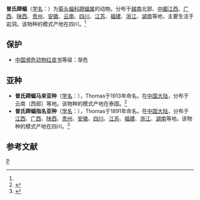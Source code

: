 {{Speciesbox 
| genus = Hipposideros
| species = pratti
| image = Naturalis Biodiversity Center - RMNH.MAM.33155.b ven - Hipposideros pratti - skin.jpeg
| authority = (Thomas, 1891)<ref name='id168'>{{cite web| url =http://www.bioinfo.cn/db05/BjdwSpecies.php?action=view&id=168| title =普氏蹄蝠| work =《中国动物物种编目数据库》| publisher =中国科学院微生物研究所| author =中国科学院动物研究所| accessdate =2009-03-27| deadurl =yes| archiveurl =https://web.archive.org/web/20160305005127/http://www.bioinfo.cn/db05/BjdwSpecies.php?action=view&id=168| archivedate =2016-03-05}}</ref>
}}

'''普氏蹄蝠'''（[[学名|学名]]：{{lang|la|''Hipposideros pratti''}}）为[[菊头蝠科|菊头蝠科]][[蹄蝠属|蹄蝠属]]的动物。分布于[[越南|越南]]北部、[[中國|中國]][[江西|江西]]、[[广西|广西]]、[[陕西|陕西]]、[[贵州|贵州]]、[[安徽|安徽]]、[[云南|云南]]、[[四川|四川]]、[[江苏|江苏]]、[[福建|福建]]、[[浙江|浙江]]、[[湖南|湖南]]等地，主要生活于岩洞。该物种的模式产地在四川。<ref name='id168'/>

==保护==
*[[中国濒危动物红皮书|中国濒危动物红皮书]]等级：渐危

==亚种==
*'''普氏蹄蝠马来亚种'''（[[学名|学名]]：{{lang|la|''Hipposideros pratti lylei''}}），Thomas于1913年命名。在[[中国大陆|中国大陆]]，分布于云南（西部）等地。该物种的模式产地在泰国。<ref name='id169'>{{cite web| url =http://www.bioinfo.cn/db05/BjdwSpecies.php?action=view&id=169| title =普氏蹄蝠马来亚种| work =《中国动物物种编目数据库》| publisher =中国科学院微生物研究所| author =中国科学院动物研究所| accessdate =2009-03-27| deadurl =yes| archiveurl =https://web.archive.org/web/20160305103243/http://www.bioinfo.cn/db05/BjdwSpecies.php?action=view&id=169| archivedate =2016-03-05}}</ref>
*'''普氏蹄蝠指名亚种'''（[[学名|学名]]：{{lang|la|''Hipposideros pratti pratti''}}），Thomas于1891年命名。在[[中国大陆|中国大陆]]，分布于[[江西|江西]]、[[广西|广西]]、[[陕西|陕西]]、[[贵州|贵州]]、[[安徽|安徽]]、[[四川|四川]]、[[江苏|江苏]]、[[福建|福建]]、[[浙江|浙江]]、[[湖南|湖南]]等地。该物种的模式产地在四川。<ref name='id170'>{{cite web| url =http://www.bioinfo.cn/db05/BjdwSpecies.php?action=view&id=170| title =普氏蹄蝠指名亚种| work =《中国动物物种编目数据库》| publisher =中国科学院微生物研究所| author =中国科学院动物研究所| accessdate =2009-03-27| deadurl =yes| archiveurl =https://web.archive.org/web/20160305023213/http://www.bioinfo.cn/db05/BjdwSpecies.php?action=view&id=170| archivedate =2016-03-05}}</ref>

== 参考文献 ==
{{reflist}}
{{Taxonbar|from=Q1769935}}

[[Category:蹄蝠属|P]]
